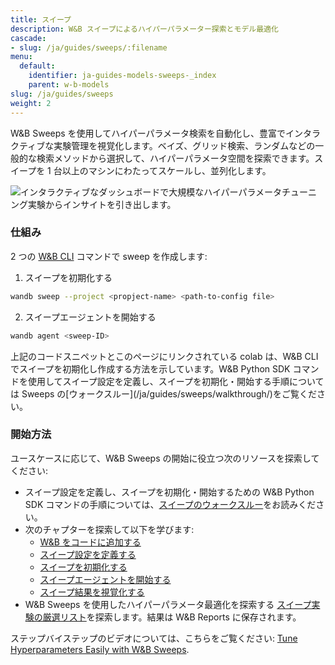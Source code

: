 ```yaml
---
title: スイープ
description: W&B スイープによるハイパーパラメーター探索とモデル最適化
cascade:
- slug: /ja/guides/sweeps/:filename
menu:
  default:
    identifier: ja-guides-models-sweeps-_index
    parent: w-b-models
slug: /ja/guides/sweeps
weight: 2
---
```


<CardGroup cols={2}>
<Card title="Try in Colab" href="https://colab.research.google.com/github/wandb/examples/blob/master/colabs/pytorch/Organizing_Hyperparameter_Sweeps_in_PyTorch_with_W%26B.ipynb" icon="python"/>
<Card title="Try in W&B" href="https://wandb.ai/stacey/deep-drive/workspace?workspace=user-lavanyashukla" icon="sliders-up"/>
</CardGroup>

W&B Sweeps を使用してハイパーパラメータ検索を自動化し、豊富でインタラクティブな実験管理を視覚化します。ベイズ、グリッド検索、ランダムなどの一般的な検索メソッドから選択して、ハイパーパラメータ空間を探索できます。スイープを 1 台以上のマシンにわたってスケールし、並列化します。

<Frame>
    <img src="/images/sweeps/intro_what_it_is.png" alt="インタラクティブなダッシュボードで大規模なハイパーパラメータチューニング実験からインサイトを引き出します。"  />
</Frame>

### 仕組み
2 つの [W&B CLI](/ja/ref/cli/) コマンドで sweep を作成します:

1. スイープを初期化する

```bash
wandb sweep --project <propject-name> <path-to-config file>
```

2. スイープエージェントを開始する

```bash
wandb agent <sweep-ID>
```

<Note>
上記のコードスニペットとこのページにリンクされている colab は、W&B CLI でスイープを初期化し作成する方法を示しています。W&B Python SDK コマンドを使用してスイープ設定を定義し、スイープを初期化・開始する手順については Sweeps の[ウォークスルー](/ja/guides/sweeps/walkthrough/)をご覧ください。
</Note>

### 開始方法

ユースケースに応じて、W&B Sweeps の開始に役立つ次のリソースを探索してください:

* スイープ設定を定義し、スイープを初期化・開始するための W&B Python SDK コマンドの手順については、[スイープのウォークスルー](/ja/guides/sweeps/walkthrough/)をお読みください。
* 次のチャプターを探索して以下を学びます:
  * [W&B をコードに追加する](/ja/guides/sweeps/add-w-and-b-to-your-code/)
  * [スイープ設定を定義する](/ja/guides/sweeps/define-sweep-configuration/)
  * [スイープを初期化する](/ja/guides/sweeps/initialize-sweeps/)
  * [スイープエージェントを開始する](/ja/guides/sweeps/start-sweep-agents/)
  * [スイープ結果を視覚化する](/ja/guides/sweeps/visualize-sweep-results/)
* W&B Sweeps を使用したハイパーパラメータ最適化を探索する [スイープ実験の厳選リスト](/ja/guides/sweeps/useful-resources/)を探索します。結果は W&B Reports に保存されます。

ステップバイステップのビデオについては、こちらをご覧ください: [Tune Hyperparameters Easily with W&B Sweeps](https://www.youtube.com/watch?v=9zrmUIlScdY\&ab_channel=Weights%26Biases).